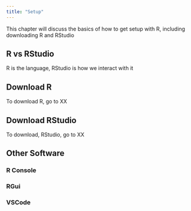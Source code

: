 ```yaml
---
title: "Setup"
---
```


This chapter will discuss the basics of how to get setup with R, including downloading R and RStudio

## R vs RStudio

R is the language, RStudio is how we interact with it

## Download R

To download R, go to XX

## Download RStudio

To download, RStudio, go to XX

## Other Software

### R Console

### RGui

### VSCode

